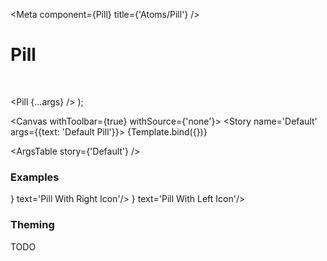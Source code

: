 

<Meta
  component={Pill}
  title={'Atoms/Pill'}
/>

# Pill

<br/>

  <Pill {...args} />
);

<Canvas withToolbar={true} withSource={'none'}>
  <Story name='Default' args={{text: 'Default Pill'}}>
    {Template.bind({})}
  </Story>
</Canvas>

<ArgsTable story={'Default'} />

### Examples

<Canvas>
  <Story name='Primary'>
    <Pill variant='primary' text='Primary Pill'/>
  </Story>
</Canvas>

<Canvas>
  <Story name='Secondary'>
    <Pill variant='secondary' text='Secondary Pill'/>
  </Story>
</Canvas>

<Canvas>
  <Story name='Right Icon'>
    <Pill iconRight={<KibaIcon iconId='ion-aperture' />} text='Pill With Right Icon'/>
  </Story>
</Canvas>

<Canvas>
  <Story name='Left Icon'>
    <Pill iconLeft={<KibaIcon iconId='ion-aperture' />} text='Pill With Left Icon'/>
  </Story>
</Canvas>

### Theming

TODO
